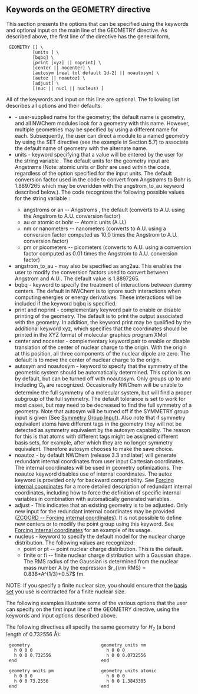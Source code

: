 ==Keywords on the GEOMETRY directive==

This section presents the options that can be specified using the keywords and optional input on the main line of the GEOMETRY directive. As described above, the first line of the directive has the general form,

  GEOMETRY [<string name default geometry>] \
           [units <string units default angstroms>] \
           [bqbq] \
           [print [xyz] || noprint] \
           [center || nocenter] \
           [autosym [real tol default 1d-2] || noautosym] \
           [autoz || noautoz] \
           [adjust] \
           [(nuc || nucl || nucleus) <string nucmodel>]

All of the keywords and input on this line are optional. The following list describes all options and their defaults.

* <name> - user-supplied name for the geometry; the default name is geometry, and all NWChem modules look for a geometry with this name. However, multiple geometries may be specified by using a different name for each. Subsequently, the user can direct a module to a named geometry by using the SET directive (see the example in Section 5.7) to associate the default name of geometry with the alternate name.
* units - keyword specifying that a value will be entered by the user for the string variable <units>. The default units for the geometry input are Angstrøms (Note: atomic units or Bohr are used within the code, regardless of the option specified for the input units. The default conversion factor used in the code to convert from Angstrøms to Bohr is 1.8897265 which may be overidden with the angstrom_to_au keyword described below.). The code recognizes the following possible values for the string variable <units>:
**angstroms or an -- Angstroms , the default (converts to A.U. using the Angstrom to A.U. conversion factor)
**au or atomic or bohr -- Atomic units (A.U.)
**nm or nanometers -- nanometers (converts to A.U. using a conversion factor computed as 10.0 times the Angstrom to A.U. conversion factor)
**pm or picometers -- picometers (converts to A.U. using a conversion factor computed as 0.01 times the Angstrom to A.U. conversion factor)
* angstrom_to_au - may also be specified as ang2au. This enables the user to modify the conversion factors used to convert between Angstrom and A.U.. The default value is 1.8897265.
* bqbq - keyword to specify the treatment of interactions between dummy centers. The default in NWChem is to ignore such interactions when computing energies or energy derivatives. These interactions will be included if the keyword bqbq is specified.
* print and noprint - complementary keyword pair to enable or disable printing of the geometry. The default is to print the output associated with the geometry. In addition, the keyword print may be qualified by the additional keyword xyz, which specifies that the coordinates should be printed in the XYZ format of molecular graphics program XMol
* center and nocenter - complementary keyword pair to enable or disable translation of the center of nuclear charge to the origin. With the origin at this position, all three components of the nuclear dipole are zero. The default is to move the center of nuclear charge to the origin.
* autosym and noautosym - keyword to specify that the symmetry of the geometric system should be automatically determined. This option is on by default, but can be turned off with noautosym. Only groups up to and including <math>O_{h}</math> are recognized. Occasionally NWChem will be unable to determine the full symmetry of a molecular system, but will find a proper subgroup of the full symmetry. The default tolerance is set to work for most cases, but may need to be decreased to find the full symmetry of a geometry. Note that autosym will be turned off if the SYMMETRY group input is given (See [[#SYMMETRY -- Symmetry Group Input|Symmetry Group Input]]). Also note that if symmetry equivalent atoms have different tags in the geometry they will not be detected as symmetry equivalent by the autosym capability. The reason for this is that atoms with different tags might be assigned different basis sets, for example, after which they are no longer symmetry equivalent. Therefore autosym chooses to make the save choice.
* noautoz - by default NWChem (release 3.3 and later) will generate redundant internal coordinates from user input Cartesian coordinates. The internal coordinates will be used in geometry optimizations. The noautoz keyword disables use of internal coordinates. The autoz keyword is provided only for backward compatibility. See [[ZCOORD -- Forcing internal coordinates|Forcing internal coordinates]] for a more detailed description of redundant internal coordinates, including how to force the definition of specific internal variables in combination with automatically generated variables.
* adjust - This indicates that an existing geometry is to be adjusted. Only new input for the redundant internal coordinates may be provided ([[ZCOORD -- Forcing internal coordinates|ZCOORD -- Forcing internal coordinates]]). It is not possible to define new centers or to modify the point group using this keyword. See [[ZCOORD -- Forcing internal coordinates|Forcing internal coordinates]] for an example of its usage.
* nucleus - keyword to specify the default model for the nuclear charge distribution. The following values are recognized:
**point or pt -- point nuclear charge distribution. This is the default.
**finite or fi -- finite nuclear charge distribution with a Gaussian shape. The RMS radius of the Gaussian is determined from the nuclear mass number A by the expression <math>r_{\rm RMS} = 0.836*A^{1/3}+0.57</math> fm.

NOTE: If you specify a finite nuclear size, you should ensure that the [[Release66:Basis|basis set]] you use is contracted for a finite nuclear size. 

The following examples illustrate some of the various options that the user can specify on the first input line of the GEOMETRY directive, using the keywords and input options described above.

The following directives all specify the same geometry for <math>H_2</math> (a bond length of 0.732556 Å):

  geometry                           geometry units nm    
    h 0 0 0                            h 0 0 0            
    h 0 0 0.732556                     h 0 0 0.0732556    
  end                                end                  

  geometry units pm                  geometry units atomic 
    h 0 0 0                            h 0 0 0             
    h 0 0 73.2556                      h 0 0 1.3843305     
  end                                end
